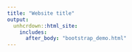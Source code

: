 ```yaml
---
title: "Website title"
output: 
  unhcrdown::html_site:
    includes:
      after_body: "bootstrap_demo.html"
---
```


